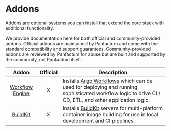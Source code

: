 # Addons

Addons are optional systems you can install that extend the core stack with additional functionality.

We provide documentation here for both official and community-provided addons. Official addons are maintained by
Panfactum and come with the standard compatibility and support guarantees. Community-provided addons are reviewed
by Panfactum for abuse but are built and supported by the community, not Panfactum itself.

|                                  Addon                                 | Official | Description                                                                                                                                                                                   |
| :--------------------------------------------------------------------: | :------: | --------------------------------------------------------------------------------------------------------------------------------------------------------------------------------------------- |
| [Workflow Engine](/edge/guides/addons/workflow-engine/installing) |     X    | Installs [Argo Workflows](https://argoproj.github.io/workflows/) which can be used for deploying and running sophisticated workflow logic to drive CI / CD, ETL, and other application logic. |
|        [BuildKit](/edge/guides/addons/buildkit/installing)        |     X    | Installs [BuildKit](https://github.com/moby/buildkit) servers for multi-platform container image building for use in local development and CI pipelines.                                      |
